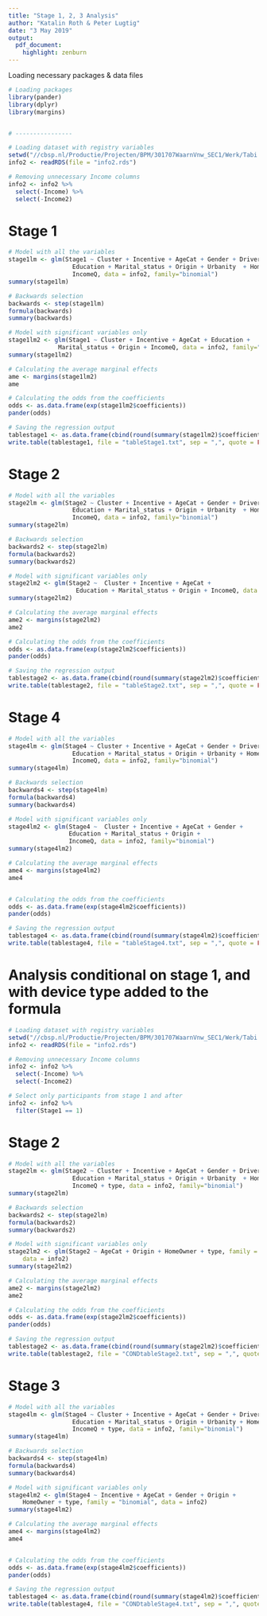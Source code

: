 ```yaml
---
title: "Stage 1, 2, 3 Analysis"
author: "Katalin Roth & Peter Lugtig"
date: "3 May 2019"
output:
  pdf_document: 
    highlight: zenburn
---
```


Loading necessary packages & data files

```r
# Loading packages
library(pander)
library(dplyr)
library(margins)


# ----------------

# Loading dataset with registry variables
setwd("//cbsp.nl/Productie/Projecten/BPM/301707WaarnVnw_SEC1/Werk/Tabi Verplaatsingen App/Data/Katie/Thesis/Documents")
info2 <- readRDS(file = "info2.rds")

# Removing unnecessary Income columns
info2 <- info2 %>%
  select(-Income) %>%
  select(-Income2)
```


# Stage 1

```r
# Model with all the variables
stage1lm <- glm(Stage1 ~ Cluster + Incentive + AgeCat + Gender + Driverslicense +
                  Education + Marital_status + Origin + Urbanity  + HomeOwner + 
                  IncomeQ, data = info2, family="binomial")
summary(stage1lm)

# Backwards selection
backwards <- step(stage1lm)
formula(backwards)
summary(backwards)

# Model with significant variables only
stage1lm2 <- glm(Stage1 ~ Cluster + Incentive + AgeCat + Education +
              Marital_status + Origin + IncomeQ, data = info2, family="binomial")
summary(stage1lm2)

# Calculating the average marginal effects
ame <- margins(stage1lm2)
ame

# Calculating the odds from the coefficients
odds <- as.data.frame(exp(stage1lm2$coefficients))
pander(odds)

# Saving the regression output
tablestage1 <- as.data.frame(cbind(round(summary(stage1lm2)$coefficients[,1], digits = 3), round(summary(stage1lm2)$coefficients[,2], digits = 3), round(summary(stage1lm2)$coefficients[,4], digits = 3)))
write.table(tablestage1, file = "tableStage1.txt", sep = ",", quote = FALSE, row.names = F)
```

# Stage 2

```r
# Model with all the variables
stage2lm <- glm(Stage2 ~ Cluster + Incentive + AgeCat + Gender + Driverslicense + 
                  Education + Marital_status + Origin + Urbanity  + HomeOwner + 
                  IncomeQ, data = info2, family="binomial")
summary(stage2lm)

# Backwards selection
backwards2 <- step(stage2lm)
formula(backwards2)
summary(backwards2)

# Model with significant variables only
stage2lm2 <- glm(Stage2 ~  Cluster + Incentive + AgeCat +
                   Education + Marital_status + Origin + IncomeQ, data = info2, family="binomial")
summary(stage2lm2)

# Calculating the average marginal effects
ame2 <- margins(stage2lm2)
ame2

# Calculating the odds from the coefficients
odds <- as.data.frame(exp(stage2lm2$coefficients))
pander(odds)

# Saving the regression output
tablestage2 <- as.data.frame(cbind(round(summary(stage2lm2)$coefficients[,1], digits = 3), round(summary(stage2lm2)$coefficients[,2], digits = 3), round(summary(stage2lm2)$coefficients[,4], digits = 3)))
write.table(tablestage2, file = "tableStage2.txt", sep = ",", quote = FALSE, row.names = F)
```


# Stage 4

```r
# Model with all the variables
stage4lm <- glm(Stage4 ~ Cluster + Incentive + AgeCat + Gender + Driverslicense + 
                  Education + Marital_status + Origin + Urbanity + HomeOwner + 
                  IncomeQ, data = info2, family="binomial")
summary(stage4lm)

# Backwards selection
backwards4 <- step(stage4lm)
formula(backwards4)
summary(backwards4)

# Model with significant variables only
stage4lm2 <- glm(Stage4 ~  Cluster + Incentive + AgeCat + Gender +
                 Education + Marital_status + Origin +
                 IncomeQ, data = info2, family="binomial")
summary(stage4lm2)

# Calculating the average marginal effects
ame4 <- margins(stage4lm2)
ame4


# Calculating the odds from the coefficients
odds <- as.data.frame(exp(stage4lm2$coefficients))
pander(odds)

# Saving the regression output
tablestage4 <- as.data.frame(cbind(round(summary(stage4lm2)$coefficients[,1], digits = 3), round(summary(stage4lm2)$coefficients[,2], digits = 3), round(summary(stage4lm2)$coefficients[,4], digits = 3)))
write.table(tablestage4, file = "tableStage4.txt", sep = ",", quote = FALSE, row.names = F)
```


# Analysis conditional on stage 1, and with device type added to the formula


```r
# Loading dataset with registry variables
setwd("//cbsp.nl/Productie/Projecten/BPM/301707WaarnVnw_SEC1/Werk/Tabi Verplaatsingen App/Data/Katie/Thesis/Documents")
info2 <- readRDS(file = "info2.rds")

# Removing unnecessary Income columns
info2 <- info2 %>%
  select(-Income) %>%
  select(-Income2)

# Select only participants from stage 1 and after
info2 <- info2 %>%
  filter(Stage1 == 1)
```

# Stage 2

```r
# Model with all the variables
stage2lm <- glm(Stage2 ~ Cluster + Incentive + AgeCat + Gender + Driverslicense + 
                  Education + Marital_status + Origin + Urbanity  + HomeOwner + 
                  IncomeQ + type, data = info2, family="binomial")
summary(stage2lm)

# Backwards selection
backwards2 <- step(stage2lm)
formula(backwards2)
summary(backwards2)

# Model with significant variables only
stage2lm2 <- glm(Stage2 ~ AgeCat + Origin + HomeOwner + type, family = "binomial", 
    data = info2)
summary(stage2lm2)

# Calculating the average marginal effects
ame2 <- margins(stage2lm2)
ame2

# Calculating the odds from the coefficients
odds <- as.data.frame(exp(stage2lm2$coefficients))
pander(odds)

# Saving the regression output
tablestage2 <- as.data.frame(cbind(round(summary(stage2lm2)$coefficients[,1], digits = 3), round(summary(stage2lm2)$coefficients[,2], digits = 3), round(summary(stage2lm2)$coefficients[,4], digits = 3)))
write.table(tablestage2, file = "CONDtableStage2.txt", sep = ",", quote = FALSE, row.names = F)
```


# Stage 3

```r
# Model with all the variables
stage4lm <- glm(Stage4 ~ Cluster + Incentive + AgeCat + Gender + Driverslicense + 
                  Education + Marital_status + Origin + Urbanity + HomeOwner + 
                  IncomeQ + type, data = info2, family="binomial")
summary(stage4lm)

# Backwards selection
backwards4 <- step(stage4lm)
formula(backwards4)
summary(backwards4)

# Model with significant variables only
stage4lm2 <- glm(Stage4 ~ Incentive + AgeCat + Gender + Origin + 
    HomeOwner + type, family = "binomial", data = info2)
summary(stage4lm2)

# Calculating the average marginal effects
ame4 <- margins(stage4lm2)
ame4


# Calculating the odds from the coefficients
odds <- as.data.frame(exp(stage4lm2$coefficients))
pander(odds)

# Saving the regression output
tablestage4 <- as.data.frame(cbind(round(summary(stage4lm2)$coefficients[,1], digits = 3), round(summary(stage4lm2)$coefficients[,2], digits = 3), round(summary(stage4lm2)$coefficients[,4], digits = 3)))
write.table(tablestage4, file = "CONDtableStage4.txt", sep = ",", quote = FALSE, row.names = F)
```

